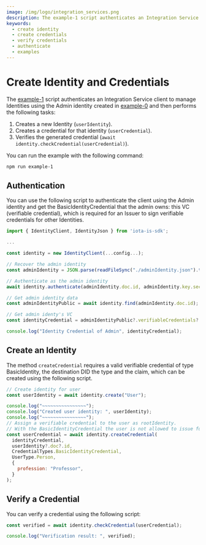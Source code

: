 ```yaml
---
image: /img/logo/integration_services.png
description: The example-1 script authenticates an Integration Service client to manage Identities using the Admin identity created in example-0 and then creates a new Identity, creates a credential for that identity, and verifies the generated credential.
keywords:
  - create identity
  - create credentials
  - verify credentials
  - authenticate
  - examples
---
```


# Create Identity and Credentials

The [example-1](https://github.com/iotaledger/integration-services/blob/master/clients/node/examples/1-CreateIdentityAndCredential.ts)
script authenticates an Integration Service client to manage Identities using the Admin identity
created in [example-0](./how-to-run-examples) and then performs the following tasks:

1. Creates a new Identity (`userIdentity`).
2. Creates a credential for that identity (`userCredential`).
3. Verifies the generated credential (`await identity.checkCredential(userCredential)`).

You can run the example with the following command:

```bash
npm run example-1
```

## Authentication

You can use the following script to authenticate the client using the Admin identity and get the
BasicIdentityCredential that the admin owns: this VC (verifiable credential),
which is required for an Issuer to sign verifiable credentials for other Identities.

```js
import { IdentityClient, IdentityJson } from 'iota-is-sdk';

...

const identity = new IdentityClient(...config...);

// Recover the admin identity
const adminIdentity = JSON.parse(readFileSync("./adminIdentity.json").toString()) as IdentityJson;

// Authenticate as the admin identity
await identity.authenticate(adminIdentity.doc.id, adminIdentity.key.secret);

// Get admin identity data
const adminIdentityPublic = await identity.find(adminIdentity.doc.id);

// Get admin identy's VC
const identityCredential = adminIdentityPublic?.verifiableCredentials?.[0];

console.log("Identity Credential of Admin", identityCredential);
```

## Create an Identity

The method `createCredential` requires a valid verifiable credential of type
BasicIdentity, the destination DID the type and the claim, which can be created using the following script.

```js
// Create identity for user
const userIdentity = await identity.create("User");

console.log("~~~~~~~~~~~~~~~~");
console.log("Created user identity: ", userIdentity);
console.log("~~~~~~~~~~~~~~~~");
// Assign a verifiable credential to the user as rootIdentity.
// With the BasicIdentityCredential the user is not allowed to issue further credentials
const userCredential = await identity.createCredential(
  identityCredential,
  userIdentity?.doc?.id,
  CredentialTypes.BasicIdentityCredential,
  UserType.Person,
  {
    profession: "Professor",
  }
);
```

## Verify a Credential

You can verify a credential using the following script:

```js
const verified = await identity.checkCredential(userCredential);

console.log("Verification result: ", verified);
```
